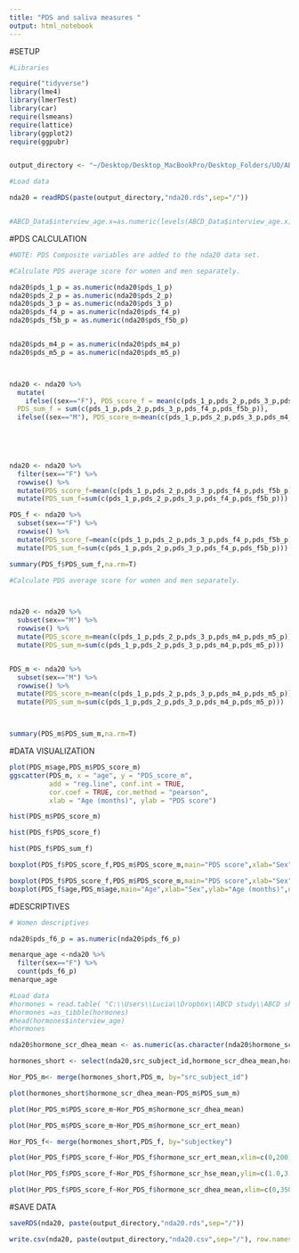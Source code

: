 ```yaml
---
title: "PDS and saliva measures "
output: html_notebook
---
```


#SETUP
```r
#Libraries

require("tidyverse")
library(lme4)
library(lmerTest)
library(car)
require(lsmeans)
require(lattice)
library(ggplot2)
require(ggpubr)


output_directory <- "~/Desktop/Desktop_MacBookPro/Desktop_Folders/UO/ABCD_Workshop/Data_Analysis_3.0/Output"

#Load data

nda20 = readRDS(paste(output_directory,"nda20.rds",sep="/"))


#ABCD_Data$interview_age.x=as.numeric(levels(ABCD_Data$interview_age.x))[ABCD_Data$interview_age.x]
```

#PDS CALCULATION
```r
#NOTE: PDS Composite variables are added to the nda20 data set.

#Calculate PDS average score for women and men separately.

nda20$pds_1_p = as.numeric(nda20$pds_1_p)
nda20$pds_2_p = as.numeric(nda20$pds_2_p)
nda20$pds_3_p = as.numeric(nda20$pds_3_p)
nda20$pds_f4_p = as.numeric(nda20$pds_f4_p)
nda20$pds_f5b_p = as.numeric(nda20$pds_f5b_p)


nda20$pds_m4_p = as.numeric(nda20$pds_m4_p)
nda20$pds_m5_p = as.numeric(nda20$pds_m5_p)



nda20 <- nda20 %>%
  mutate(
    ifelse((sex=="F"), PDS_score_f = mean(c(pds_1_p,pds_2_p,pds_3_p,pds_f4_p,pds_f5b_p)) &
  PDS_sum_f = sum(c(pds_1_p,pds_2_p,pds_3_p,pds_f4_p,pds_f5b_p)),
  ifelse((sex=="M"), PDS_score_m=mean(c(pds_1_p,pds_2_p,pds_3_p,pds_m4_p,pds_m5_p)) & PDS_sum_m=sum(c(pds_1_p,pds_2_p,pds_3_p,pds_m4_p,pds_m5_p)), "NA")))
  
  



nda20 <- nda20 %>%
  filter(sex=="F") %>%
  rowwise() %>%
  mutate(PDS_score_f=mean(c(pds_1_p,pds_2_p,pds_3_p,pds_f4_p,pds_f5b_p)))%>%
  mutate(PDS_sum_f=sum(c(pds_1_p,pds_2_p,pds_3_p,pds_f4_p,pds_f5b_p)))

PDS_f <- nda20 %>%
  subset(sex=="F") %>%
  rowwise() %>%
  mutate(PDS_score_f=mean(c(pds_1_p,pds_2_p,pds_3_p,pds_f4_p,pds_f5b_p)))%>%
  mutate(PDS_sum_f=sum(c(pds_1_p,pds_2_p,pds_3_p,pds_f4_p,pds_f5b_p)))

summary(PDS_f$PDS_sum_f,na.rm=T)
```

```r
#Calculate PDS average score for women and men separately.



nda20 <- nda20 %>% 
  subset(sex=="M") %>%
  rowwise() %>%
  mutate(PDS_score_m=mean(c(pds_1_p,pds_2_p,pds_3_p,pds_m4_p,pds_m5_p)))%>%
  mutate(PDS_sum_m=sum(c(pds_1_p,pds_2_p,pds_3_p,pds_m4_p,pds_m5_p)))


PDS_m <- nda20 %>%
  subset(sex=="M") %>%
  rowwise() %>%
  mutate(PDS_score_m=mean(c(pds_1_p,pds_2_p,pds_3_p,pds_m4_p,pds_m5_p)))%>%
  mutate(PDS_sum_m=sum(c(pds_1_p,pds_2_p,pds_3_p,pds_m4_p,pds_m5_p)))



summary(PDS_m$PDS_sum_m,na.rm=T)
```


#DATA VISUALIZATION
```r
plot(PDS_m$age,PDS_m$PDS_score_m)
ggscatter(PDS_m, x = "age", y = "PDS_score_m", 
          add = "reg.line", conf.int = TRUE, 
          cor.coef = TRUE, cor.method = "pearson",
          xlab = "Age (months)", ylab = "PDS score")
```

```r
hist(PDS_m$PDS_score_m)
```

```r
hist(PDS_f$PDS_score_f)
```

```r
hist(PDS_f$PDS_sum_f)
```

```r
boxplot(PDS_f$PDS_score_f,PDS_m$PDS_score_m,main="PDS score",xlab="Sex",ylab="PDS (mean)",names=c("Female","Male"))
```

```r
boxplot(PDS_f$PDS_score_f,PDS_m$PDS_score_m,main="PDS score",xlab="Sex",ylab="PDS (mean)",names=c("Female","Male"))
boxplot(PDS_f$age,PDS_m$age,main="Age",xlab="Sex",ylab="Age (months)",names=c("Female","Male"))
```

#DESCRIPTIVES
```r
# Women descriptives

nda20$pds_f6_p = as.numeric(nda20$pds_f6_p)

menarque_age <-nda20 %>%
  filter(sex=="F") %>%
  count(pds_f6_p)
menarque_age
```
```r
#Load data
#hormones = read.table( "C:\\Users\\Lucia\\Dropbox\\ABCD study\\ABCD shared LNKW\\data\\saliva\\abcd_hsss01_LMW.txt","\t",na.strings=c("", 999,"NA"),header=T)  #pad empty cells with NAs
#hormones =as_tibble(hormones)
#head(hormones$interview_age)
#hormones
```

```r
nda20$hormone_scr_dhea_mean <- as.numeric(as.character(nda20$hormone_scr_dhea_mean))

hormones_short <- select(nda20,src_subject_id,hormone_scr_dhea_mean,hormone_scr_hse_mean,hormone_scr_ert_mean)
```


```r
Hor_PDS_m<- merge(hormones_short,PDS_m, by="src_subject_id")
```


```r
plot(hormones_short$hormone_scr_dhea_mean~PDS_m$PDS_sum_m)
```


```r
plot(Hor_PDS_m$PDS_score_m~Hor_PDS_m$hormone_scr_dhea_mean)
```


```r
plot(Hor_PDS_m$PDS_score_m~Hor_PDS_m$hormone_scr_ert_mean)
```


```r
Hor_PDS_f<- merge(hormones_short,PDS_f, by="subjectkey")
```


```r
plot(Hor_PDS_f$PDS_score_f~Hor_PDS_f$hormone_scr_ert_mean,xlim=c(0,200),ylim=c(1.0,3.5))
```


```r
plot(Hor_PDS_f$PDS_score_f~Hor_PDS_f$hormone_scr_hse_mean,ylim=c(1.0,3.5))
```


```r
plot(Hor_PDS_f$PDS_score_f~Hor_PDS_f$hormone_scr_dhea_mean,xlim=c(0,350),ylim=c(1.0,3.5))
```



#SAVE DATA
```r
saveRDS(nda20, paste(output_directory,"nda20.rds",sep="/"))

write.csv(nda20, paste(output_directory,"nda20.csv",sep="/"), row.names = FALSE)

```
